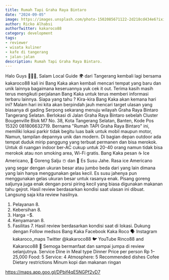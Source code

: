 ```yaml
---
title: Rumah Tapi Graha Raya Bintaro
date: "2024-09-05"
image: https://images.unsplash.com/photo-1502085671122-2d218cd434e6?ixid=MnwxMjA3fDB8MHxwaG90by1wYWdlfHx8fGVufDB8fHx8&ixlib=rb-1.2.1&auto=format&fit=crop&w=1698&q=80
author: Ricko Alhabsi
authorTwitter: kakaroco88
category: development
tags:
- reviewer
- wisata kuliner
- kafe di tangerang
- jalan-jalan
description: Rumah Tapi Graha Raya Bintaro.
---
```


Halo Guys 🙋🏻‍♂️,
Salam Local Guide 🌍 dari Tangerang kembali lagi bersama kakaroco88 kali ini Bang Kaka akan kembali mencari tempat yang baru dan unik lainnya bagaimana keseruannya yuk cek it out.
Terima kasih masih terus mengikuti perjalanan Bang Kaka untuk terus memberi informasi terbaru lainnya.
Siapa yang tahu ? Kira-kira Bang Kaka akan kemana hari ini?
Malam hari ini kita akan berpindah jauh mencari target ulasan yang biasanya di gading Serpong sekarang menuju wilayah Graha Raya Bintaro Tangerang Selatan.
Berlokasi di Jalan Graha Raya Bintaro sebelah Cluster Bougenville Blok M7 No. 38, Kota Tangerang Selatan, Banten, Kode Pos 15320 081806632719.
Bernama "Rumah TAPI Graha Raya Bintaro" ini, memiliki lokasi parkir tidak begitu luas baik untuk mobil maupun motor, Namun, tampilan depannya unik dan modern. Di bagian depan outdoor ada tempat duduk mirip panggung yang terbuat permanen dan bisa merokok. Untuk di ruangan indoor ber-AC cukup untuk 20-40 orang namun tidak bisa merokok atau non smoking area, Wi-Fi gratis.
Bang Kaka pesan ☕ Ice Americano, 🍌 Goreng Salju ☃️ dan 🍼 Es Susu Jahe. Rasa ice Americano yang segar dengan ukuran besar atau jumbo beda dari yang lain dimana yang lain hanya menggunakan gelas kecil. Es susu jahenya pun menggunakan gelas ukuran besar untuk rasanya enak. Pisang goreng saljunya juga enak dengan porsi piring kecil yang biasa digunakan makanan tahu gejrot.
Hasil review berdasarkan kondisi saat ulasan ini dibuat. Langsung saja kita review hasilnya.
1. Pelayanan 8.
2. Kebersihan 8.
3. Harga $-$$.
4. Kenyamanan 8.
5. Fasilitas 7.
Hasil review berdasarkan kondisi saat di lokasi.
Dukung dengan Follow medsos Bang Kaka
Facebook Kaka Roco 🗣️
Instagram kakaroco_maps
Twitter @kakaroco88 🐦
YouTube Rinco88 and Kakaroco88 🚩
Semoga bermanfaat dan sampai jumpa di review selanjutnya.
Service
Dine in
Meal type
Dinner
Price per person
Rp 1–25,000
Food: 5
Service: 4
Atmosphere: 5
Recommended dishes
Cofee
Dietary restrictions
Minum kopi dan makanan ringan

https://maps.app.goo.gl/DPbif4qE5NGPf2vD7
